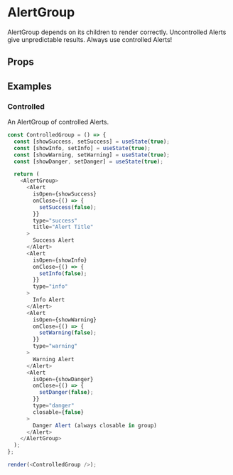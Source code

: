 
<Meta title="AlertGroup" />

# AlertGroup

<Description of="AlertGroup" />

<Alert type="warning" title="Warning!" closable={false}>
  AlertGroup depends on its children to render correctly. Uncontrolled Alerts
  give unpredictable results. Always use controlled Alerts!
</Alert>

## Props

<Props of="AlertGroup" />

## Examples

### Controlled

An AlertGroup of controlled Alerts.

```js live withRender
const ControlledGroup = () => {
  const [showSuccess, setSuccess] = useState(true);
  const [showInfo, setInfo] = useState(true);
  const [showWarning, setWarning] = useState(true);
  const [showDanger, setDanger] = useState(true);

  return (
    <AlertGroup>
      <Alert
        isOpen={showSuccess}
        onClose={() => {
          setSuccess(false);
        }}
        type="success"
        title="Alert Title"
      >
        Success Alert
      </Alert>
      <Alert
        isOpen={showInfo}
        onClose={() => {
          setInfo(false);
        }}
        type="info"
      >
        Info Alert
      </Alert>
      <Alert
        isOpen={showWarning}
        onClose={() => {
          setWarning(false);
        }}
        type="warning"
      >
        Warning Alert
      </Alert>
      <Alert
        isOpen={showDanger}
        onClose={() => {
          setDanger(false);
        }}
        type="danger"
        closable={false}
      >
        Danger Alert (always closable in group)
      </Alert>
    </AlertGroup>
  );
};

render(<ControlledGroup />);
```
